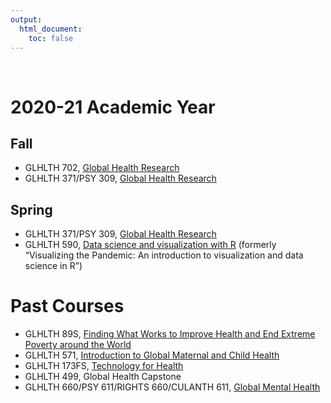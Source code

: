 ```yaml
---
output:
  html_document:
    toc: false
---
```


<br>

# 2020-21 Academic Year

## Fall

* GLHLTH 702, [Global Health Research](http://www.themethodsection.com/)
* GLHLTH 371/PSY 309, [Global Health Research](http://www.themethodsection.com/)

## Spring

* GLHLTH 371/PSY 309, [Global Health Research](http://www.themethodsection.com/)
* GLHLTH 590, [Data science and visualization with R](https://learn.themethodsection.com/duke/590/) (formerly "Visualizing the Pandemic: An introduction to visualization and data science in R")

# Past Courses

* GLHLTH 89S, [Finding What Works to Improve Health and End Extreme Poverty around the World](http://ericpgreen.github.io/whatworks/index.html)
* GLHLTH 571, [Introduction to Global Maternal and Child Health](https://github.com/ericpgreen/MCH)
* GLHLTH 173FS, [Technology for Health](http://bit.ly/t4hsyllabus)
* GLHLTH 499, Global Health Capstone
* GLHLTH 660/PSY 611/RIGHTS 660/CULANTH 611, [Global Mental Health](https://ericpgreen.github.io/gmh/index.html)
